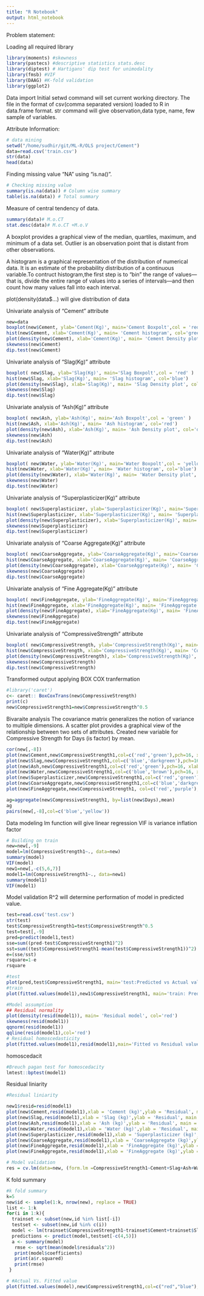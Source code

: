 ```yaml
---
title: "R Notebook"
output: html_notebook
---
```


Problem statement:

Loading all required library
```r
library(moments) #skewness
library(pastecs) #descriptive statistics stats.desc
library(diptest) # Hartigans' dip test for unimodality 
library(fmsb) #VIF
library(DAAG) #K-fold validation
library(ggplot2)
```

Data import
Initial setwd command will set current working directory. The file in the format of csv(comma separated version) loaded to R in data.frame format.
str command will give observation,data type, name, few sample of variables.

Attribute Information:


```r
# data mining
setwd("/home/sudhir/git/ML-R/OLS project/Cement")
data=read.csv('train.csv')
str(data)
head(data)
```

Finding missing value "NA" using "is.na()".
```r
# Checking missing value
summary(is.na(data)) # Column wise summary
table(is.na(data)) # Total summary
```

Measure of central tendency of data.
```r
summary(data)# M.o.CT
stat.desc(data)# M.o.CT +M.o.V
```

A boxplot provides a graphical view of the median, quartiles, maximum, and minimum of a data set. Outlier is an observation point that is distant from other observations.

A histogram is a graphical representation of the distribution of numerical data. It is an estimate of the probability distribution of a continuous variable.To contruct histogram,the first step is to "bin" the range of values—that is, divide the entire range of values into a series of intervals—and then count how many values fall into each interval.

plot(density(data$...) will give distribution of data

Univariate analysis of "Cement" attribute
```r
new=data
boxplot(new$Cement, ylab='Cement(Kg)', main='Cement Boxpolt',col = 'red' )
hist(new$Cement, xlab='Cement(Kg)', main= 'Cement histogram', col='green')
plot(density(new$Cement), xlab='Cement(Kg)', main= 'Cement Density plot', col='blue')
skewness(new$Cement)
dip.test(new$Cement)
```

Univariate analysis of "Slag(Kg)" attribute
```r
boxplot( new$Slag, ylab='Slag(Kg)', main='Slag Boxpolt',col = 'red' )
hist(new$Slag, xlab='Slag(Kg)', main= 'Slag histogram', col='blue')
plot(density(new$Slag), xlab='Slag(Kg)', main= 'Slag Density plot', col='darkgreen')
skewness(new$Slag)
dip.test(new$Slag)
```

Univariate analysis of "Ash(Kg)" attribute
```r
boxplot( new$Ash, ylab='Ash(Kg)', main='Ash Boxpolt',col = 'green' )
hist(new$Ash, xlab='Ash(Kg)', main= 'Ash histogram', col='red')
plot(density(new$Ash), xlab='Ash(Kg)', main= 'Ash Density plot', col='darkblue')
skewness(new$Ash)
dip.test(new$Ash)
```

Univariate analysis of "Water(Kg)" attribute
```r
boxplot( new$Water, ylab='Water(Kg)', main='Water Boxpolt',col = 'yellow' )
hist(new$Water, xlab='Water(Kg)', main= 'Water histogram', col='blue')
plot(density(new$Water), xlab='Water(Kg)', main= 'Water Density plot', col='purple')
skewness(new$Water)
dip.test(new$Water)
```

Univariate analysis of "Superplasticizer(Kg)" attribute
```r
boxplot( new$Superplasticizer, ylab='Superplasticizer(Kg)', main='Superplasticizer Boxpolt',col = 'green' )
hist(new$Superplasticizer, xlab='Superplasticizer(Kg)', main= 'Superplasticizer histogram', col='brown')
plot(density(new$Superplasticizer), xlab='Superplasticizer(Kg)', main= 'Superplasticizer Density plot', col='blue')
skewness(new$Superplasticizer)
dip.test(new$Superplasticizer)
```

Univariate analysis of "Coarse Aggregate(Kg)" attribute
```r
boxplot( new$CoarseAggregate, ylab='CoarseAggregate(Kg)', main='CoarseAggregate Boxpolt',col = 'red' )
hist(new$CoarseAggregate, xlab='CoarseAggregate(Kg)', main= 'CoarseAggregate histogram', col='green')
plot(density(new$CoarseAggregate), xlab='CoarseAggregate(Kg)', main= 'CoarseAggregate Density plot', col='yellow')
skewness(new$CoarseAggregate)
dip.test(new$CoarseAggregate)
```

Univariate analysis of "Fine Aggregate(Kg)" attribute
```r
boxplot( new$FineAggregate, ylab='FineAggregate(Kg)', main='FineAggregate Boxpolt',col = 'red' )
hist(new$FineAggregate, xlab='FineAggregate(Kg)', main= 'FineAggregate histogram', col='yellow')
plot(density(new$FineAggregate), xlab='FineAggregate(Kg)', main= 'FineAggregate Density plot', col='blue')
skewness(new$FineAggregate)
dip.test(new$FineAggregate)
```

Univariate analysis of "CompressiveStrength" attribute
```r
boxplot( new$CompressiveStrength, ylab='CompressiveStrength(Kg)', main='CompressiveStrength Boxpolt',col = 'red' )
hist(new$CompressiveStrength, xlab='CompressiveStrength(Kg)', main= 'CompressiveStrength histogram', col='green')
plot(density(new$CompressiveStrength), xlab='CompressiveStrength(Kg)', main= 'CompressiveStrength Density plot', col='red')
skewness(new$CompressiveStrength)
dip.test(new$CompressiveStrength)
```

Transformed output applying BOX COX tranfermation
```r
#library('caret')
c<- caret:: BoxCoxTrans(new$CompressiveStrength)
print(c)
new$CompressiveStrength1=new$CompressiveStrength^0.5
```

Bivaraite analysis
The covariance matrix generalizes the notion of variance to multiple dimensions.
A scatter plot provides a graphical view of the relationship between two sets of attributes.
Created new variable for Compressive Strength for Days (is factor) by mean. 
```r
cor(new[,-8])
plot(new$Cement,new$CompressiveStrength1,col=c('red','green'),pch=16, xlab = 'Cement in (kG)',ylab = 'CompressiveStrength1 (Mpa)', main = 'Cement vs CompressiveStrength1')
plot(new$Slag,new$CompressiveStrength1,col=c('blue','darkgreen'),pch=16, xlab = 'Slag in (kG)',ylab = 'CompressiveStrength (Mpa)', main = 'Slag vs CompressiveStrength')
plot(new$Ash,new$CompressiveStrength1,col=c('red','green'),pch=16, xlab = 'Ash in (kG)',ylab = 'CompressiveStrength (Mpa)', main = 'Ash vs CompressiveStrength')
plot(new$Water,new$CompressiveStrength1,col=c('blue','brown'),pch=16, xlab = 'Water in (kG)',ylab = 'CompressiveStrength (Mpa)', main = 'Water vs CompressiveStrength')
plot(new$Superplasticizer,new$CompressiveStrength1,col=c('red','green'),pch=16, xlab = 'Superplasticizer in (kG)',ylab = 'CompressiveStrength (Mpa)', main = 'Superplasticizer vs CompressiveStrength')
plot(new$CoarseAggregate,new$CompressiveStrength1,col=c('blue','darkgreen'),pch=16, xlab = 'CoarseAggregate in (kG)',ylab = 'CompressiveStrength (Mpa)', main = 'CoarseAggregate vs CompressiveStrength')
plot(new$FineAggregate,new$CompressiveStrength1, col=c('red','purple'),pch=16, xlab='FineAggregate', ylab = 'CompressiveStrength',main='FineAggregate vs CompressiveStrength')

ag=aggregate(new$CompressiveStrength1, by=list(new$Days),mean)
ag
pairs(new[,-8],col=c('blue','yellow'))
```

Data modeling
lm function will give linear regression
VIF is variance inflation factor
```r
# Building on train
new=new[,-9]
model=lm(CompressiveStrength1~., data=new)
summary(model)
VIF(model)
new1=new[,-c(5,6,7)]
model1=lm(CompressiveStrength1~., data=new1)
summary(model1)
VIF(model1)
```

Model validation
R^2 will determine performation of model in predicted value.
```r
test=read.csv('test.csv')
str(test)
test$CompressiveStrength1=test$CompressiveStrength^0.5
test=test[,-9]
pred=predict(model1,test)
sse=sum((pred-test$CompressiveStrength1)^2)
sst=sum((test$CompressiveStrength1-mean(test$CompressiveStrength1))^2)
e=(sse/sst)
rsquare=1-e
rsquare
```

```r
#test
plot(pred,test$CompressiveStrength1, main='test:Predicted vs Actual value', xlab = 'Predicted value',ylab = 'Actual value', col=c('blue','yellow'))
#train
plot(fitted.values(model1),new1$CompressiveStrength1, main='train: Predicted vs Actual value', xlab = 'Predicted value',ylab = 'Actual value', col=c('blue','yellow'))

#Model assumption
## Residual normality
plot(density(resid(model1)), main= 'Residual model', col='red')
skewness(resid(model1))
qqnorm(resid(model1))
qqline(resid(model1),col='red')
# Residual homoscedasticity
plot(fitted.values(model1),resid(model1),main='Fitted vs Residual value',xlab='fitted value',ylab='residual value', col=c('red','green'))

```

homoscedacit
```r
#Breuch pagan test for homoscedacity
lmtest::bptest(model1)

```

Residual liniarity
```r
#Residual liniarity

new1$resid=resid(model1)
plot(new$Cement,resid(model1),xlab = 'Cement (kg)',ylab = 'Residual', main = 'Cement Residual linearity',col=c('blue','orange'))
plot(new$Slag,resid(model1),xlab = 'Slag (kg)',ylab = 'Residual', main = 'Slag Residual linearity',col=c('red','purple'))
plot(new$Ash,resid(model1),xlab = 'Ash (kg)',ylab = 'Residual', main = 'Ash Residual linearity',col=c('blue','orange'))
plot(new$Water,resid(model1),xlab = 'Water (kg)',ylab = 'Residual', main = 'Water Residual linearity',col=c('green','purple'))
plot(new$Superplasticizer,resid(model1),xlab = 'Superplasticizer (kg)',ylab = 'Residual', main = 'Superplasticizer Residual linearity',col=c('brown','orange'))
plot(new$CoarseAggregate,resid(model1),xlab = 'CoarseAggregate (kg)',ylab = 'Residual', main = 'CoarseAggregate Residual linearity',col=c('red','yellow'))
plot(new$FineAggregate,resid(model1),xlab = 'FineAggregate (kg)',ylab = 'Residual', main = 'FineAggregate Residual linearity',col=c('blue','orange'))
plot(new$FineAggregate,resid(model1),xlab = 'FineAggregate (kg)',ylab = 'Residual', main = 'FineAggregate Residual linearity',col=c('red','purple'))

# Model validation
res = cv.lm(data=new, (form.lm =CompressiveStrength1~Cement+Slag+Ash+Water ),m=5,dots=FALSE,seed=29, plotit = c("Observed", "Residual"), legend.pos="topleft")


```

K fold summary
```r
#k fold summary
k=5
new$id <- sample(1:k, nrow(new), replace = TRUE)
list <- 1:k
for(i in 1:k){
  trainset <- subset(new,id %in% list[-i])
  testset <- subset(new,id %in% c(i))
  model <- lm(trainset$CompressiveStrength1~trainset$Cement+trainset$Slag+trainset$Ash+trainset$Water)
  predictions <- predict(model,testset[-c(4,5)])
  a <- summary(model)
   rmse <- sqrt(mean(model$residuals^2))
   print(model$coefficients)
   print(a$r.squared)
   print(rmse)
 }

# #Actual Vs. Fitted value
plot(fitted.values(model),new$CompressiveStrength1,col=c("red","blue"),main="Actual value vs. Fitted value")#Actual Vs. fitted
```

